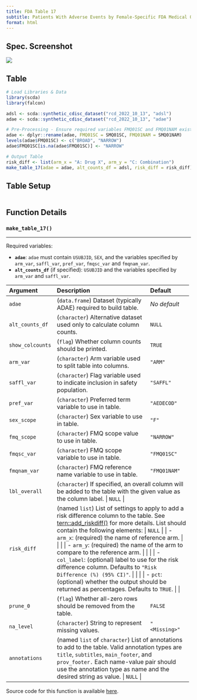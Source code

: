 ```yaml
---
title: FDA Table 17
subtitle: Patients With Adverse Events by Female-Specific FDA Medical Query (Narrow) and Preferred Term, Female Safety Population, Pooled Analyses
format: html
---
```


::: panel-tabset
## Spec. Screenshot

![](../assets/images/screenshots/table_17.png){fig-align="center"}

## Table

```r
# Load Libraries & Data
library(scda)
library(falcon)

adsl <- scda::synthetic_cdisc_dataset("rcd_2022_10_13", "adsl")
adae <- scda::synthetic_cdisc_dataset("rcd_2022_10_13", "adae")

# Pre-Processing - Ensure required variables FMQ01SC and FMQ01NAM exist in adae
adae <- dplyr::rename(adae, FMQ01SC = SMQ01SC, FMQ01NAM = SMQ01NAM)
levels(adae$FMQ01SC) <- c("BROAD", "NARROW")
adae$FMQ01SC[is.na(adae$FMQ01SC)] <- "NARROW"

# Output Table
risk_diff <- list(arm_x = "A: Drug X", arm_y = "C: Combination")
make_table_17(adae = adae, alt_counts_df = adsl, risk_diff = risk_diff)
```

## Table Setup

```r
```

## Function Details

### `make_table_17()`

------------------------------------------------------------------------

Required variables:

-   **`adae`**: `adae` must contain `USUBJID`, `SEX`, and the variables specified by `arm_var`, `saffl_var`, `pref_var`, `fmqsc_var` and `fmqnam_var`.
-   **`alt_counts_df`** (if specified): `USUBJID` and the variables specified by `arm_var` and `saffl_var`.

+------------------+--------------------------------------------------------------------------------------------------------------------------------------------------------------------------------------------------------------------------------------------------------------+---------------+
| Argument         | Description                                                                                                                                                                                                                                                  | Default       |
+:=================+:=============================================================================================================================================================================================================================================================+:==============+
| `adae`           | (`data.frame`) Dataset (typically ADAE) required to build table.                                                                                                                                                                                             | *No default*  |
+------------------+--------------------------------------------------------------------------------------------------------------------------------------------------------------------------------------------------------------------------------------------------------------+---------------+
| `alt_counts_df`  | (`character`) Alternative dataset used only to calculate column counts.                                                                                                                                                                                      | `NULL`        |
+------------------+--------------------------------------------------------------------------------------------------------------------------------------------------------------------------------------------------------------------------------------------------------------+---------------+
| `show_colcounts` | (`flag`) Whether column counts should be printed.                                                                                                                                                                                                            | `TRUE`        |
+------------------+--------------------------------------------------------------------------------------------------------------------------------------------------------------------------------------------------------------------------------------------------------------+---------------+
| `arm_var`        | (`character`) Arm variable used to split table into columns.                                                                                                                                                                                                 | `"ARM"`       |
+------------------+--------------------------------------------------------------------------------------------------------------------------------------------------------------------------------------------------------------------------------------------------------------+---------------+
| `saffl_var`      | (`character`) Flag variable used to indicate inclusion in safety population.                                                                                                                                                                                 | `"SAFFL"`     |
+------------------+--------------------------------------------------------------------------------------------------------------------------------------------------------------------------------------------------------------------------------------------------------------+---------------+
| `pref_var`       | (`character`) Preferred term variable to use in table.                                                                                                                                                                                                       | `"AEDECOD"`   |
+------------------+--------------------------------------------------------------------------------------------------------------------------------------------------------------------------------------------------------------------------------------------------------------+---------------+
| `sex_scope`      | (`character`) Sex variable to use in table.                                                                                                                                                                                                                  | `"F"`         |
+------------------+--------------------------------------------------------------------------------------------------------------------------------------------------------------------------------------------------------------------------------------------------------------+---------------+
| `fmq_scope`      | (`character`) FMQ scope value to use in table.                                                                                                                                                                                                               | `"NARROW"`    |
+------------------+--------------------------------------------------------------------------------------------------------------------------------------------------------------------------------------------------------------------------------------------------------------+---------------+
| `fmqsc_var`      | (`character`) FMQ scope variable to use in table.                                                                                                                                                                                                            | `"FMQ01SC"`   |
+------------------+--------------------------------------------------------------------------------------------------------------------------------------------------------------------------------------------------------------------------------------------------------------+---------------+
| `fmqnam_var`     | (`character`) FMQ reference name variable to use in table.                                                                                                                                                                                                   | `"FMQ01NAM"`  |
+------------------+--------------------------------------------------------------------------------------------------------------------------------------------------------------------------------------------------------------------------------------------------------------+---------------+
| `lbl_overall`    | (`character`) If specified, an overall column will be added to the table with the given value as the column label.                                                                                                                                          | `NULL`        |
+------------------+--------------------------------------------------------------------------------------------------------------------------------------------------------------------------------------------------------------------------------------------------------------+---------------+
| `risk_diff`      | (named `list`) List of settings to apply to add a risk difference column to the table. See [tern::add_riskdiff()](https://insightsengineering.github.io/tern/main/reference/add_riskdiff.html) for more details. List should contain the following elements:  | `NULL`        |
|                  |                                                                                                                                                                                                                                                              |               |
|                  | -   `arm_x`: (required) the name of reference arm.                                                                                                                                                                                                           |               |
|                  |                                                                                                                                                                                                                                                              |               |
|                  | -   `arm_y`: (required) the name of the arm to compare to the reference arm.                                                                                                                                                                                 |               |
|                  |                                                                                                                                                                                                                                                              |               |
|                  | -   `col_label`: (optional) label to use for the risk difference column. Defaults to `"Risk Difference (%) (95% CI)"`.                                                                                                                                 |               |
|                  |                                                                                                                                                                                                                                                              |               |
|                  | -   `pct`: (optional) whether the output should be returned as percentages. Defaults to `TRUE`.                                                                                                                                                           |               |
+------------------+--------------------------------------------------------------------------------------------------------------------------------------------------------------------------------------------------------------------------------------------------------------+---------------+
| `prune_0`        | (`flag`) Whether all-zero rows should be removed from the table.                                                                                                                                                                                             | `FALSE`       |
+------------------+--------------------------------------------------------------------------------------------------------------------------------------------------------------------------------------------------------------------------------------------------------------+---------------+
| `na_level`       | (`character`) String to represent missing values.                                                                                                                                                                                                            | `"<Missing>"` |
+------------------+--------------------------------------------------------------------------------------------------------------------------------------------------------------------------------------------------------------------------------------------------------------+---------------+
| `annotations`    | (named `list` of `character`) List of annotations to add to the table. Valid annotation types are `title`, `subtitles`, `main_footer`, and `prov_footer.` Each name-value pair should use the annotation type as name and the desired string as value.   | `NULL`        |
+------------------+--------------------------------------------------------------------------------------------------------------------------------------------------------------------------------------------------------------------------------------------------------------+---------------+

Source code for this function is available [here](https://github.com/pharmaverse/falcon/blob/main/R/fda-table_17.R).
:::
